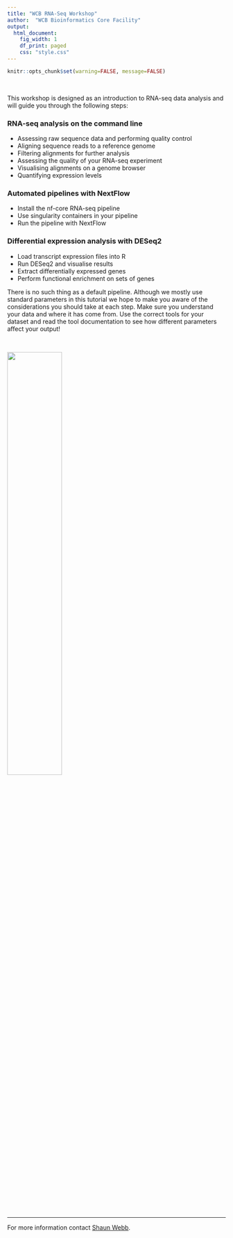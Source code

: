 ```yaml
---
title: "WCB RNA-Seq Workshop"
author:  "WCB Bioinformatics Core Facility"
output:
  html_document:
    fig_width: 1
    df_print: paged
    css: "style.css"
---
```



<head>
<script src="https://kit.fontawesome.com/ece750edd7.js" crossorigin="anonymous"></script>
</head>


```r
knitr::opts_chunk$set(warning=FALSE, message=FALSE)
```

<br>

This workshop is designed as an introduction to RNA-seq data analysis and will guide you through the following steps:

### RNA-seq analysis on the command line

* Assessing raw sequence data and performing quality control
* Aligning sequence reads to a reference genome
* Filtering alignments for further analysis
* Assessing the quality of your RNA-seq experiment
* Visualising alignments on a genome browser
* Quantifying expression levels

### Automated pipelines with NextFlow

* Install the nf-core RNA-seq pipeline
* Use singularity containers in your pipeline
* Run the pipeline with NextFlow

### Differential expression analysis with DESeq2

* Load transcript expression files into R
* Run DESeq2 and visualise results
* Extract differentially expressed genes
* Perform functional enrichment on sets of genes

There is no such thing as a default pipeline. Although we mostly use standard parameters in this tutorial we hope to make you aware of the considerations you should take at each step. Make sure you understand your data and where it has come from. Use the correct tools for your dataset and read the tool documentation to see how different parameters affect your output!

<br>

![](images/CELL_BIOLOGY_RGB.png){ width=50% }

<br>

----

For more information contact [Shaun Webb](mailto:shaun.webb@ed.ac.uk).